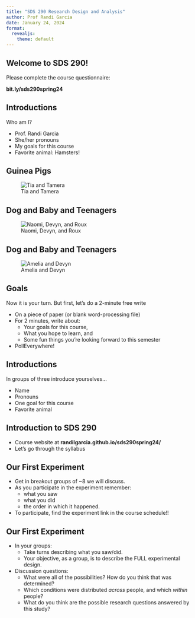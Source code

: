 ```yaml
---
title: "SDS 290 Research Design and Analysis"
author: Prof Randi Garcia
date: January 24, 2024
format: 
  revealjs:
    theme: default
---
```


## Welcome to SDS 290!

Please complete the course questionnaire: 

**bit.ly/sds290spring24**

## Introductions

Who am I?

-   Prof. Randi Garcia
-   She/her pronouns
-   My goals for this course
-   Favorite animal: Hamsters!

## Guinea Pigs
![Tia and Tamera](pics/pigs2.JPG)

## Dog and Baby and Teenagers
![Naomi, Devyn, and Roux](pics/ipad.png)

## Dog and Baby and Teenagers
![Amelia and Devyn](pics/phone.png)

## Goals

Now it is your turn. But first, let's do a 2-minute free write

-   On a piece of paper (or blank word-processing file)
-   For 2 minutes, write about:
    -   Your goals for this course,
    -   What you hope to learn, and
    -   Some fun things you're looking forward to this semester
-   PollEverywhere!

## Introductions

In groups of three introduce yourselves...

-   Name
-   Pronouns
-   One goal for this course
-   Favorite animal

## Introduction to SDS 290

-   Course website at **randilgarcia.github.io/sds290spring24/**
-   Let's go through the syllabus

## Our First Experiment

::: {.incremental}

- Get in breakout groups of \~8 we will discuss.
- As you participate in the experiment remember: 
  - what you saw 
  - what you did 
  - the order in which it happened.
- To participate, find the experiment link in the course schedule!!

:::

## Our First Experiment

::: {.incremental}

- In your groups: 
  - Take turns describing what you saw/did. 
  - Your objective, as a group, is to describe the FULL experimental design.
- Discussion questions: 
  - What were all of the possibilities? How do you think that was determined? 
  - Which conditions were distributed *across* people, and which *within* people? 
  - What do you think are the possible research questions answered by this study?

:::

<!-- New Section -->

<!-- ==================================== -->

<!-- type: section -->

<!-- Prompt Slide -->

<!-- ==================================== -->

<!-- type: prompt -->

<!-- Sample Variance -->

<!-- ======================================================== -->

<!-- $$\sigma^2 = \frac{\sum_{i=1}^{n}(x_i - \mu)^2} {n-1}$$ -->
